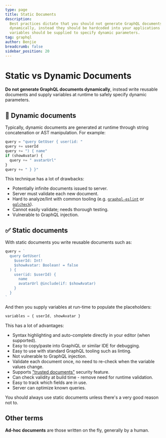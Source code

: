 ```yaml
---
type: page
title: Static Documents
description:
  Best practices dictate that you should not generate GraphQL documents
  dynamically, instead they should be hardcoded into your applications and
  variables should be supplied to specify dynamic parameters.
tag: graphql
author: Benjie
breadcrumb: false
sidebar_position: 20
---
```



# Static vs Dynamic Documents

<Tldr>

**Do not generate GraphQL documents dynamically**, instead write reusable
documents and supply variables at runtime to safely specify dynamic parameters.

</Tldr>

## 🚫 Dynamic documents

Typically, dynamic documents are generated at runtime through string
concatenation or AST manipulation. For example:

```js
query = "query GetUser { user(id: "
query += userId
query += ") { name"
if (showAvatar) {
  query += " avatarUrl"
}
query += " } }"
```

This technique has a lot of drawbacks:

- Potentially infinite documents issued to server.
- Server must validate each new document.
- Hard to analyze/lint with common tooling (e.g.
  [`graphql-eslint`](https://the-guild.dev/graphql/eslint/docs) or
  [`gqlcheck`](https://github.com/graphile/gqlcheck)).
- Cannot easily validate; needs thorough testing.
- Vulnerable to GraphQL injection.

## ✅ Static documents

With static documents you write reusable documents such as:

```js
query = `
  query GetUser(
    $userId: Int!
    $showAvatar: Boolean! = false
  ) {
    user(id: $userId) {
      name
      avatarUrl @include(if: $showAvatar)
    }
  }
`
```

And then you supply variables at run-time to populate the placeholders:

```js
variables = { userId, showAvatar }
```

This has a lot of advantages:

- Syntax highlighting and auto-complete directly in your editor (when supported).
- Easy to copy/paste into GraphiQL or similar IDE for debugging.
- Easy to use with standard GraphQL tooling such as linting.
- Not vulnerable to GraphQL injection.
- Validate each document once, no need to re-check when the variable values change.
- Supports ["trusted documents"](./trusted-documents.mdx) security feature.
- Can check validity at build time - remove need for runtime validation.
- Easy to track which fields are in use.
- Server can optimize known queries.

You should always use static documents unless there's a very good reason not to.

## Other terms

**Ad-hoc documents** are those written on the fly, generally by a human.
